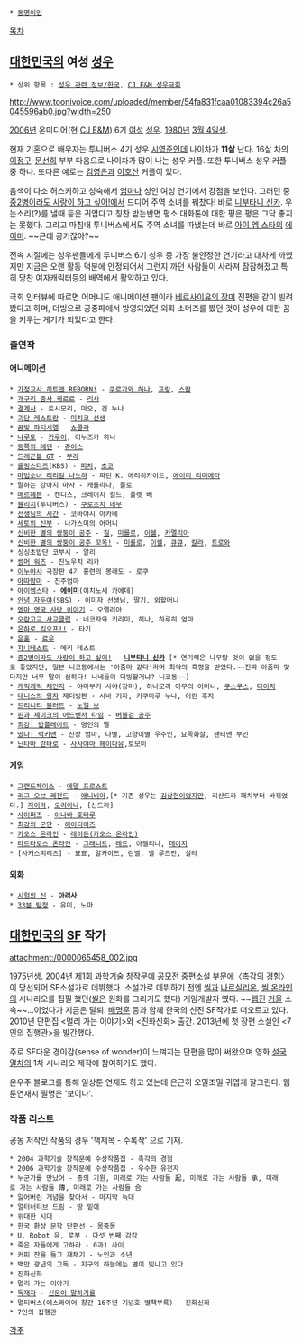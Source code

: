  * [[동명이인]]

[[목차]]
== [[대한민국]]의 여성 [[성우]] ==
 * 상위 항목 : [[성우 관련 정보/한국]], [[CJ E&M 성우극회]]

http://www.toonivoice.com/uploaded/member/54fa831fcaa01083394c26a5045596ab0.jpg?width=250

[[2006년]] 온미디어(현 [[CJ E&M]]) 6기 [[여자|여성]] [[성우]]. [[1980년]] [[3월 4일]]생. 

현재 기혼으로 배우자는 투니버스 4기 성우 [[시영준]]인데 나이차가 '''11살''' 난다. 16살 차의 [[이정구]]-[[문선희]] 부부 다음으로 나이차가 많이 나는 성우 커플. 또한 투니버스 성우 커플 중 하나. 또다른 예로는 [[김영은]]과 [[이호산]] 커플이 있다.

음색이 다소 허스키하고 성숙해서 [[엄마]]나 성인 여성 연기에서 강점을 보인다. 그러던 중 [[중2병이라도 사랑이 하고 싶어!]]에서 드디어 주역 소녀를 꿰찼다! 바로 [[니부타니 신카]]. 우는소리(?)를 낼때 등은 귀엽다고 칭찬 받는반면 평소 대화톤에 대한 평은 평은 그닥 좋지는 못했다. 그리고 마침내 투니버스에서도 주역 소녀를 따냈는데 바로 [[아이카츠|아이 엠 스타]]의 [[이치노세 카에데|에이미]]. ~~근데 공기잖아?~~

전속 시절에는 성우팬들에게 투니버스 6기 성우 중 가장 불안정한 연기라고 대차게 까였지만 지금은 오랜 활동 덕분에 안정되어서 그런지 까던 사람들이 사라져 잠잠해졌고 특히 당찬 여자캐릭터등의 배역에서 활약하고 있다.

극회 인터뷰에 따르면 어머니도 애니메이션 팬이라 [[베르사이유의 장미]] 전편을 같이 빌려 봤다고 하며, 더빙으로 공중파에서 방영되었던 외화 소머즈를 봤던 것이 성우에 대한 꿈을 키우는 계기가 되었다고 한다.

=== 출연작 ===
==== 애니메이션 ==== 
 * [[가정교사 히트맨 REBORN!]] - [[쿠로가와 하나]], [[프랑]], [[스칼]]
 * [[개구리 중사 케로로]] - [[아리사 서전크로스|리사]]
 * [[결계사]] - 토시모리, 마오, 겐 누나
 * [[괴담 레스토랑]] - [[미치코 선생]]
 * [[꿈빛 파티시엘]] - [[쇼콜라]]
 * [[나루토]] - [[카루이]], 이누즈카 하나
 * [[동쪽의 에덴]] - [[쥬이스]]
 * [[드래곤볼 GT]] - [[부라]]
 * [[롤링스타즈]](KBS) - [[피치(롤링스타즈)|피치]], [[초코]]
 * [[마법소녀 리리컬 나노하]] - 파린 K. 에리히카이트, [[에이미 리미에타]]
 * 말하는 강아지 마사 - 캐롤리나, 플로
 * [[메르#s-1|메르헤븐]] - 캔디스, 크레이지 킬드, 플렛 베
 * [[블리치]](투니버스) - [[쿠로츠치 네무]]
 * [[선생님의 시간]] - 코바야시 아카네
 * [[세토의 신부]] - 나가스미의 어머니
 * [[신비한 별의 쌍둥이 공주]] - [[신비한 별의 쌍둥이 공주/등장인물#s-1.1.1|질]], [[미를로]], [[신비한 별의 쌍둥이 공주/등장인물#s-1.5.1|이쉘]], [[카멜리아#s-3|카멜리아]]
 * [[신비한 별의 쌍둥이 공주|신비한 별의 쌍둥이 공주 꼬옥!]] - [[미를로]], [[신비한 별의 쌍둥이 공주/등장인물#s-1.5.1|이쉘]], [[신비한 별의 쌍둥이 공주/등장인물#s-2|큐큐]], [[신비한 별의 쌍둥이 공주/등장인물#s-2.1.1|칼라]], [[신비한 별의 쌍둥이 공주/등장인물#s-2.1.4|트로와]]
 * 싱싱초밥단 코부시 - 알리
 * [[썸머 워즈]] - 진노우치 리카
 * [[이누야샤]] 극장판 4기 홍련의 봉래도 - 로쿠
 * [[아따맘마]] - 진주엄마
 * [[아이카츠|아이엠스타]] - '''[[이치노세 카에데|에이미]]'''(이치노세 카에데)
 * [[안녕 자두야]](SBS) - 이미자 선생님, 딸기, 외할머니
 * [[엠마(모리 카오루)|엠마 영국 사랑 이야기]] - 오렐리아
 * [[오란고교 사교클럽]] - 네코자와 키리미, 히나, 하루히 엄마
 * [[은하로 킥오프!!]] - 타기
 * [[은혼]] - [[료우(은혼)|료우]]
 * [[쟈니테스트]] - 메리 테스트
 * [[중2병이라도 사랑이 하고 싶어!]] - '''[[니부타니 신카]]''' [* 연기력은 나무랄 것이 없을 정도로 좋았지만, 일본 니코동에서는 '아줌마 같다'라며 최악의 혹평을 받았다.~~진짜 아줌마 맞다지만 너무 말이 심하다! 니네들이 더빙할거냐? 니코동~~]
 * [[캐릭캐릭 체인지]] - 야마부키 사야(장미), 히나모리 아무의 어머니, [[쿠스쿠스]], [[다이치(수호캐릭터)|다이치]]
 * [[테니스의 왕자]] 재더빙판 - 시바 기자, 키쿠마루 누나, 어린 후지
 * [[트리니티 블러드]] - [[노엘 보]]
 * [[핀과 제이크의 어드벤처 타임]] - [[버블검 공주]]
 * [[최강! 탑플레이트]] - 명인의 딸
 * [[떴다! 럭키맨]] - 진상 엄마, 나별, 고양이별 우주인, 요쪽화살, 팬티맨 부인
 * [[닌타마 란타로]] - [[사사야마 헤이다유]],토모미

==== 게임 ====
 * [[그랜드체이스]] - [[에델 프로스트]]
 * [[리그 오브 레전드]] - [[애니비아]],[* 기존 성우는 [[김상현(성우)|김상현]]이었지만, 리산드라 패치부터 바뀌었다.] [[자이라]], [[오리아나(리그 오브 레전드)|오리아나]], [신드라]
 * [[사이퍼즈]] - [[이나바 호타루]]
 * [[최강의 군단]] - [[헤이디어즈]]
 * [[카오스 온라인]] - [[레이든(카오스 온라인)]]
 * [[타르타로스 온라인]] - [[그래니트]], [[레드]], 아젤리나, [[데이지]]
 * [사커스피리츠] - 묘묘, 알카이드, 린벨, 벨 루즈만, 실라 
==== 외화 ====
 * [[시험의 신]] - '''아리사'''
 * [[33분 탐정]] - 유미, 노마

== [[대한민국]]의 [[Science Fiction|SF]] 작가 ==
attachment:/0000065458_002.jpg

1975년생. 2004년 제1회 과학기술 창작문예 공모전 중편소설 부문에〈촉각의 경험〉이 당선되어 SF소설가로 데뷔했다. 소설가로 데뷔하기 전엔 [[씰]]과 [[나르실리온]], [[씰 온라인]]의 시나리오를 집필 했던([[씰]]은 원화를 그리기도 했다) 게임개발자 였다. ~~[[웹진]] [[거울(웹진)|거울]] 소속~~...이었다가 지금은 탈퇴. [[배명훈]] 등과 함께 한국의 신진 SF작가로 떠오르고 있다. 2010년 단편집 <멀리 가는 이야기>와 <진화신화> 출간. 2013년에 첫 장편 소설인 <7인의 집행관>을 발간했다. 

주로 SF다운 경이감(sense of wonder)이 느껴지는 단편을 많이 써왔으며 영화 [[설국열차(영화)|설국열차]]의 1차 시나리오 제작에 참여하기도 했다.

온우주 블로그를 통해 일상툰 연재도 하고 있는데 은근히 오밀조밀 귀엽게 잘그린다. 웹툰연재시 필명은 '보이다'.

=== 작품 리스트 === 
공동 저작인 작품의 경우 '책제목 - 수록작' 으로 기재.

 * 2004 과학기술 창작문예 수상작품집 - 촉각의 경험
 * 2006 과학기술 창작문예 수상작품집 - 우수한 유전자 
 * 누군가를 만났어 - 종의 기원, 미래로 가는 사람들 起, 미래로 가는 사람들 承, 미래로 가는 사람들 傳, 미래로 가는 사람들 合
 * 잃어버린 개념을 찾아서 - 마지막 늑대
 * 얼터너티브 드림 - 땅 밑에
 * 위대한 시대 
 * 한국 환상 문학 단편선 - 몽중몽 
 * U, Robot 유, 로봇 - 다섯 번째 감각
 * 죽은 자들에게 고하라 - 0과1 사이
 * 커피 잔을 들고 재채기 - 노인과 소년
 * 백만 광년의 고독 - 지구의 하늘에는 별이 빛나고 있다
 * 진화신화
 * 멀리 가는 이야기
 * [[독재자]] - [[신문이 말하기를]]
 * 멀티버스(에스콰이어 창간 16주년 기념호 별책부록) - 진화신화 
 * 7인의 집행관

[[각주]]
